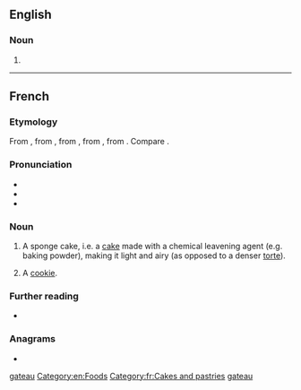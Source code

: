 {{also|gateau}}
==English==

===Noun===
{{en-noun|gâteaux|gâteaus}}

# {{alternative form of|gateau|lang=en}}

[[Category:English terms spelled with Â|gateau]]
[[Category:en:Foods]]

----

==French==

===Etymology===
From {{inh|fr|frm|gasteau}}, from {{inh|fr|fro|gastel}}, from {{der|fr|frk|*wastil}}, from {{der|fr|gem-pro|*wastilaz}}, from {{der|fr|ine-pro|*wes-|t=to eat; consume}}. Compare {{cog|ang|wist|t=food; provision; feast}}.

===Pronunciation===
* {{fr-IPA}}
* {{audio|Fr-gâteau.ogg|audio|lang=fr}}
* {{rhymes|o|lang=fr}}

===Noun===
{{fr-noun|m|gâteaux}}

# A sponge cake, i.e. a [[cake]] made with a chemical leavening agent (e.g. baking powder), making it light and airy (as opposed to a denser [[torte]]).
# {{lb|fr|Louisiana French|}} A [[cookie]].

===Further reading===
* {{R:TLFi}}

===Anagrams===
* {{l|fr|augeât}}

[[Category:fr:Cakes and pastries]]
[[Category:fr:Foods|gateau]]